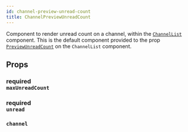 ```yaml
---
id: channel-preview-unread-count
title: ChannelPreviewUnreadCount
---
```



Component to render unread count on a channel, within the [`ChannelList`](../../channel-list) component.
This is the default component provided to the prop [`PreviewUnreadCount`](../../channel-list#previewunreadcount) on the `ChannelList` component.

## Props

### <div class="label description required">required</div> `maxUnreadCount`

<MaxUnreadCount />

### <div class="label description required">required</div> `unread`

<Unread />

### `channel`

<Channel />
